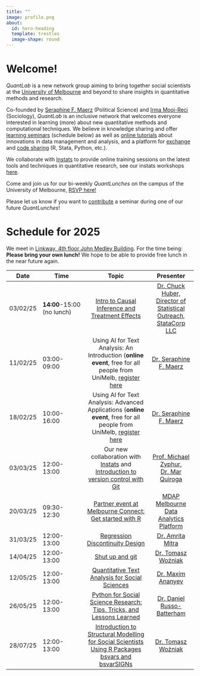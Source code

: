 ```yaml
---
title: ""
image: profile.png
about:
  id: hero-heading
  template: trestles
  image-shape: round
---
```


::: {#hero-heading}


# Welcome!

*QuantLab* is a new network group aiming to bring together social scientists at the [University of Melbourne](https://arts.unimelb.edu.au/school-of-social-and-political-sciences) and beyond to share insights in quantitative methods and research.

Co-founded by [Seraphine F. Maerz](https://seraphinem.github.io) (Political Science) and [Irma Mooi-Reci](https://irmamooireci.com/) (Sociology), *QuantLab* is an inclusive network that welcomes everyone interested in learning (more) about new quantitative methods and computational techniques. We believe in knowledge sharing and offer [learning seminars]() (schedule below) as well as [online tutorials](blog.qmd) about innovations in data management and analysis, and a platform for [exchange](https://github.com/quantilab/sharezone/issues) and [code sharing](https://github.com/quantilab/sharezone) (R, Stata, Python, etc.). 

We collaborate with [Instats](https://instats.org/) to provide online training sessions on the latest tools and techniques in quantitative research, see our instats workshops [here](https://instats.org/expert/quantlab?exmode=true).

Come and join us for our bi-weekly *QuantLunches* on the campus of the University of Melbourne, [RSVP here!](mailto:seraphine.maerz@unimelb.edu.au) 


Please let us know if you want to [contribute](https://github.com/quantilab/sharezone/issues/1) a seminar during one of our future *QuantLunches*!
:::

# Schedule for 2025 {#sec-schedule} 

We meet in [Linkway, 4th floor John Medley Building](https://maps.unimelb.edu.au/parkville/building/191). For the time being: **Please bring your own lunch!** We hope to be able to provide free lunch in the near future again.

|   Date   | Time            |                                         Topic                                          |                          Presenter                           |
|:-------:|-----------|:--------------------------------:|:----------------:|
| 03/02/25 | **14:00**-15:00 (no lunch) | [Intro to Causal Inference and Treatment Effects](sessions/QuantLunch_Huber.pdf) |               [Dr. Chuck Huber, Director of Statistical Outreach, StataCorp LLC](https://blog.stata.com/author/chuber/)              |
| 11/02/25 | 03:00-09:00     |                  Using AI for Text Analysis: An Introduction (**online event**, free for all people from UniMelb, [register here](https://instats.org/seminar/using-ai-for-text-analysis-an-introduct2)                  |                        [Dr. Seraphine F. Maerz](https://seraphinem.github.io/)                        |
| 18/02/25 | 10:00-16:00     |                  Using AI for Text Analysis: Advanced Applications (**online event**, free for all people from UniMelb, [register here](https://instats.org/seminar/using-ai-for-text-analysis-an-introduct2)                  |                        [Dr. Seraphine F. Maerz](https://seraphinem.github.io/)                        |
| 03/03/25 | 12:00-13:00     |                  Our new collaboration with [Instats](https://instats.org/) and [Introduction to version control with Git](sessions/QuantLunch_MQuiroga.pdf)                  |                       [Prof. Michael Zyphur](https://instats.org/), [Dr. Mar Quiroga](https://www.unimelb.edu.au/mdap/about-us)                        |             |
| 20/03/25 | 09:30-12:30     |       [Partner event at Melbourne Connect: Get started with R](https://rduevents.unimelb.edu.au/event/r-hass)       |                [MDAP Melbourne Data Analytics Platform](https://rduevents.unimelb.edu.au/event/r-hass)                |
| 31/03/25 | 12:00-13:00     |       [Regression Discontinuity Design](sessions/QuantLunch_Mitra.pdf)       |                [Dr. Amrita Mitra](https://fbe.unimelb.edu.au/our-people/staff/management-and-marketing/amrita-mitra2)                |
| 14/04/25 | 12:00-13:00     |       [Shut up and git](sessions/QuantLunch_Tomasz.pdf)       |                [Dr. Tomasz Woźniak](https://github.com/donotdespair)                |
| 12/05/25 | 12:00-13:00     |       [Quantitative Text Analysis for Social Sciences](sessions/QuantLunch_Maxim.pdf)       |                [Dr. Maxim Ananyev](https://ananyevm.github.io/)   
| 26/05/25 | 12:00-13:00     |       [Python for Social Science Research: Tips, Tricks, and Lessons Learned]()       |                [Dr. Daniel Russo-Batterham](https://findanexpert.unimelb.edu.au/profile/551741-daniel-russo-batterham)                |
| 28/07/25 | 12:00-13:00     |       [Introduction to Structural Modelling for Social Scientists Using R Packages bsvars and bsvarSIGNs]()       |                [Dr. Tomasz Woźniak](https://github.com/donotdespair)                |
